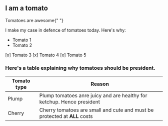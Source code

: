 ## I am a tomato

<div style={{ backgroundColor: "tomato", color: "white", padding: "3rem" }}>
  Tomatoes are awesome{" "}
</div>

I make my case in defence of tomatoes today. Here's why:

- Tomato 1
- Tomato 2

[x] Tomato 3
[x] Tomato 4
[x] Tomato 5

### Here's a table explaining why tomatoes should be president.

| Tomato type | Reason                                                                    |
| ----------- | ------------------------------------------------------------------------- |
| Plump       | Plump tomatoes anre juicy and are healthy for ketchup. Hence president    |
| Cherry      | Cherry tomatoes are small and cute and must be protected at **ALL** costs |
